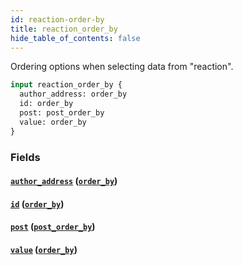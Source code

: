 ```yaml
---
id: reaction-order-by
title: reaction_order_by
hide_table_of_contents: false
---
```



Ordering options when selecting data from "reaction".

```graphql
input reaction_order_by {
  author_address: order_by
  id: order_by
  post: post_order_by
  value: order_by
}
```


### Fields

#### [`author_address`](#) ([`order_by`](../enums/order-by))




#### [`id`](#) ([`order_by`](../enums/order-by))




#### [`post`](#) ([`post_order_by`](../inputs/post-order-by))




#### [`value`](#) ([`order_by`](../enums/order-by))






